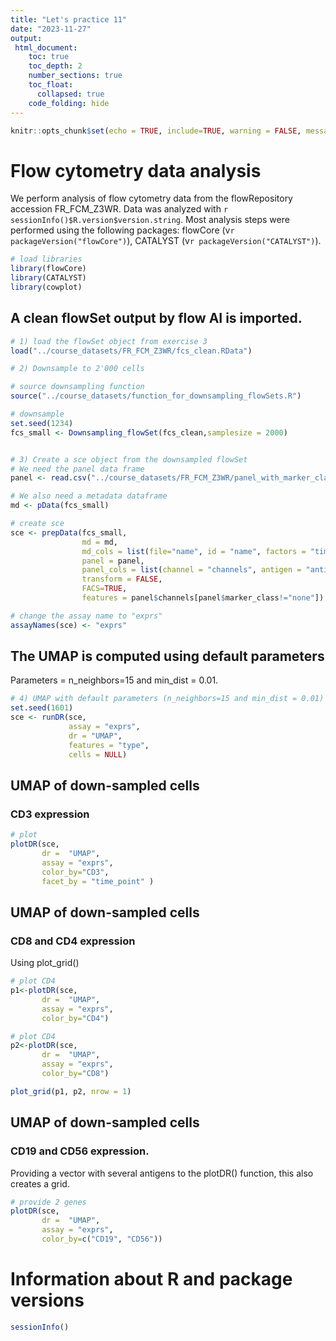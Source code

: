 ```yaml
---
title: "Let's practice 11"
date: "2023-11-27"
output:
 html_document:
    toc: true
    toc_depth: 2
    number_sections: true
    toc_float:
      collapsed: true
    code_folding: hide
---
```


```r
knitr::opts_chunk$set(echo = TRUE, include=TRUE, warning = FALSE, message=FALSE)
```

# Flow cytometry data analysis

We perform analysis of flow cytometry data from the flowRepository accession FR_FCM_Z3WR. Data was analyzed with `r sessionInfo()$R.version$version.string`. Most analysis steps were performed using the following packages: flowCore (v`r packageVersion("flowCore")`), CATALYST (v`r packageVersion("CATALYST")`). 

```r

# load libraries
library(flowCore)
library(CATALYST)
library(cowplot)

```

## A clean flowSet output by flow AI is imported. 

```r

# 1) load the flowSet object from exercise 3
load("../course_datasets/FR_FCM_Z3WR/fcs_clean.RData")

# 2) Downsample to 2'000 cells 

# source downsampling function
source("../course_datasets/function_for_downsampling_flowSets.R")

# downsample
set.seed(1234)
fcs_small <- Downsampling_flowSet(fcs_clean,samplesize = 2000)


# 3) Create a sce object from the downsampled flowSet
# We need the panel data frame
panel <- read.csv("../course_datasets/FR_FCM_Z3WR/panel_with_marker_classes.csv")

# We also need a metadata dataframe
md <- pData(fcs_small)

# create sce
sce <- prepData(fcs_small, 
                md = md,
                md_cols = list(file="name", id = "name", factors = "time_point"),
                panel = panel,
                panel_cols = list(channel = "channels", antigen = "antigen", class = "marker_class"),
                transform = FALSE,
                FACS=TRUE,
                features = panel$channels[panel$marker_class!="none"])

# change the assay name to "exprs" 
assayNames(sce) <- "exprs"

```

## The UMAP is computed using default parameters 

Parameters = n_neighbors=15 and min_dist = 0.01.

```r
# 4) UMAP with default parameters (n_neighbors=15 and min_dist = 0.01)
set.seed(1601)
sce <- runDR(sce, 
             assay = "exprs", 
             dr = "UMAP", 
             features = "type", 
             cells = NULL)


```

## UMAP of down-sampled cells

### CD3 expression
```r

# plot
plotDR(sce,
       dr =  "UMAP",
       assay = "exprs", 
       color_by="CD3", 
       facet_by = "time_point" )

```

## UMAP of down-sampled cells

### CD8 and CD4 expression

Using plot_grid()
```r

# plot CD4
p1<-plotDR(sce,
       dr =  "UMAP",
       assay = "exprs", 
       color_by="CD4")

# plot CD4
p2<-plotDR(sce,
       dr =  "UMAP",
       assay = "exprs", 
       color_by="CD8")

plot_grid(p1, p2, nrow = 1)

```

## UMAP of down-sampled cells

### CD19 and CD56 expression.

Providing a vector with several antigens to the plotDR() function, this also creates a grid.

```r

# provide 2 genes
plotDR(sce,
       dr =  "UMAP",
       assay = "exprs", 
       color_by=c("CD19", "CD56"))


```

# Information about R and package versions
```r
sessionInfo()
```
